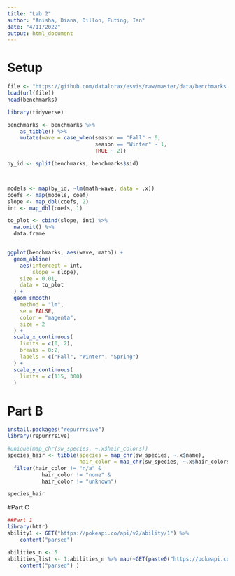 ```yaml
---
title: "Lab 2"
author: "Anisha, Diana, Dillon, Futing, Ian"
date: "4/11/2022"
output: html_document
---
```

# Setup
```r
file <- "https://github.com/datalorax/esvis/raw/master/data/benchmarks.rda"
load(url(file))
head(benchmarks)

library(tidyverse)

benchmarks <- benchmarks %>%
	as_tibble() %>%
	mutate(wave = case_when(season == "Fall" ~ 0,
	                        season == "Winter" ~ 1,
	                        TRUE ~ 2))
```


```r
by_id <- split(benchmarks, benchmarks$sid)



models <- map(by_id, ~lm(math~wave, data = .x))
coefs <- map(models, coef)
slope <- map_dbl(coefs, 2)
int <- map_dbl(coefs, 1)

to_plot <- cbind(slope, int) %>% 
  na.omit() %>% 
  data.frame


ggplot(benchmarks, aes(wave, math)) +
  geom_abline(
    aes(intercept = int, 
        slope = slope), 
    size = 0.01, 
    data = to_plot
  ) +
  geom_smooth(
    method = "lm",
    se = FALSE,
    color = "magenta",
    size = 2
  ) +
  scale_x_continuous(
    limits = c(0, 2),
    breaks = 0:2,
    labels = c("Fall", "Winter", "Spring")
  ) +
  scale_y_continuous(
    limits = c(115, 300)
  )

```

# Part B
```r
install.packages("repurrrsive")
library(repurrrsive)
```
```r
#unique(map_chr(sw_species, ~.x$hair_colors))
species_hair <- tibble(species = map_chr(sw_species, ~.x$name),
                       hair_color = map_chr(sw_species, ~.x$hair_colors)) %>%
  filter(hair_color != "n/a" & 
           hair_color != "none" & 
           hair_color != "unknown")

species_hair
```




#Part C
```r
##Part 1
library(httr)
ability1 <- GET("https://pokeapi.co/api/v2/ability/1") %>%
	content("parsed") 

abilities_n <- 5
abilities_list <- 1:abilities_n %>% map(~GET(paste0("https://pokeapi.co/api/v2/ability/", .x)) %>%
	content("parsed") )
```

